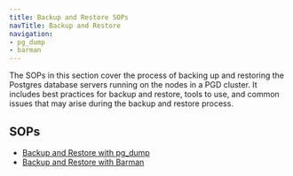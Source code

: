 ```yaml
---
title: Backup and Restore SOPs
navTitle: Backup and Restore
navigation:
- pg_dump
- barman
---
```

The SOPs in this section cover the process of backing up and restoring the Postgres database servers running on the nodes in a PGD cluster. It includes best practices for backup and restore, tools to use, and common issues that may arise during the backup and restore process.

## SOPs

- [Backup and Restore with pg_dump](/pgd/6/essential-how-to/sops/backup-restore/pg_dump)
- [Backup and Restore with Barman](/pgd/6/essential-how-to/sops/backup-restore/barman)

